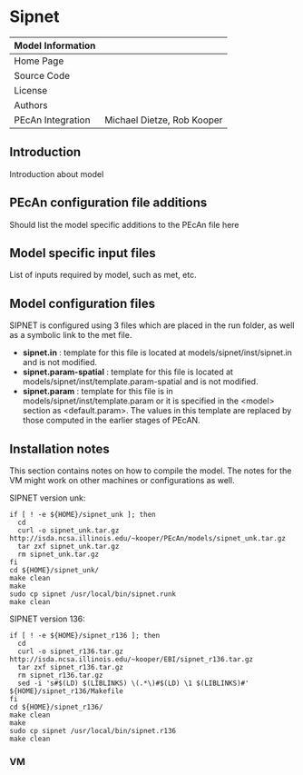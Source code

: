 # Sipnet

| Model Information ||
| -- | -- |
| Home Page | |
| Source Code | |
| License |  |
| Authors | |
| PEcAn Integration | Michael Dietze, Rob Kooper |

## Introduction

Introduction about model

## PEcAn configuration file additions

Should list the model specific additions to the PEcAn file here

## Model specific input files

List of inputs required by model, such as met, etc.

## Model configuration files

SIPNET is configured using 3 files which are placed in the run folder, as well as a symbolic link to the met file.

* **sipnet.in** : template for this file is located at models/sipnet/inst/sipnet.in and is not modified.  
* **sipnet.param-spatial** : template for this file is located at models/sipnet/inst/template.param-spatial and is not modified.  
* **sipnet.param** : template for this file is in models/sipnet/inst/template.param or it is specified in the \<model\> section as \<default.param\>. The values in this template are replaced by those computed in the earlier stages of PEcAN.

## Installation notes

This section contains notes on how to compile the model. The notes for the VM might work on other machines or configurations as well.

SIPNET version unk:
```
if [ ! -e ${HOME}/sipnet_unk ]; then
  cd
  curl -o sipnet_unk.tar.gz http://isda.ncsa.illinois.edu/~kooper/PEcAn/models/sipnet_unk.tar.gz
  tar zxf sipnet_unk.tar.gz
  rm sipnet_unk.tar.gz
fi
cd ${HOME}/sipnet_unk/
make clean
make
sudo cp sipnet /usr/local/bin/sipnet.runk
make clean
```

SIPNET version 136:
```
if [ ! -e ${HOME}/sipnet_r136 ]; then
  cd
  curl -o sipnet_r136.tar.gz http://isda.ncsa.illinois.edu/~kooper/EBI/sipnet_r136.tar.gz
  tar zxf sipnet_r136.tar.gz
  rm sipnet_r136.tar.gz
  sed -i 's#$(LD) $(LIBLINKS) \(.*\)#$(LD) \1 $(LIBLINKS)#' ${HOME}/sipnet_r136/Makefile
fi
cd ${HOME}/sipnet_r136/
make clean
make
sudo cp sipnet /usr/local/bin/sipnet.r136
make clean
```

### VM

